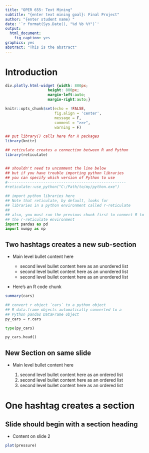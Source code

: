 ```yaml
---
title: "OPER 655: Text Mining"
subtitle: "{enter text mining goal}: Final Project"
author: "{enter student name} "
date: '`r format(Sys.Date(), "%d %b %Y")`'
output: 
  html_document:
    fig_caption: yes
graphics: yes
abstract: "This is the abstract"
---
```


# Introduction

```css
div.plotly.html-widget {width: 800px;
                   height: 800px;
                   margin-left:auto;
                   margin-right:auto;}
```

```r
knitr::opts_chunk$set(echo = !FALSE, 
                      fig.align = 'center',
                      message = F,
                      comment = ">>>",
                      warning = F)
```

```r
## put library() calls here for R packages
library(knitr)

## reticulate creates a connection between R and Python
library(reticulate)


## shouldn't need to uncomment the line below
## but if you have trouble importing python libraries
## you can specify which version of Python to use
#-----------------------------------------------------
#reticulate::use_python("C:/Path/to/my/python.exe")
```

```python
## import python libraries here
## Note that reticulate, by default, looks for 
## libraries in a python environment called r-reticulate
##
## also, you must run the previous chunk first to connect R to
## the r-reticulate environment
import pandas as pd
import numpy as np
```


## Two hashtags creates a new sub-section

- Main level bullet content here

    + second level bullet content here as an unordered list
    + second level bullet content here as an unordered list
    + second level bullet content here as an unordered list

- Here's an R code chunk

```r
summary(cars)
```

```python
## convert r object `cars` to a python object
## R data.frame objects automatically converted to a 
## Python pandas DataFrame object  
py_cars = r.cars

type(py_cars)

py_cars.head()
```

## New Section on same slide

- Main level bullet content here

    1. second level bullet content here as an ordered list
    1. second level bullet content here as an ordered list
    1. second level bullet content here as an ordered list

# One hashtag creates a section

## Slide should begin with a section heading 

- Content on slide 2

```r
plot(pressure)
```




